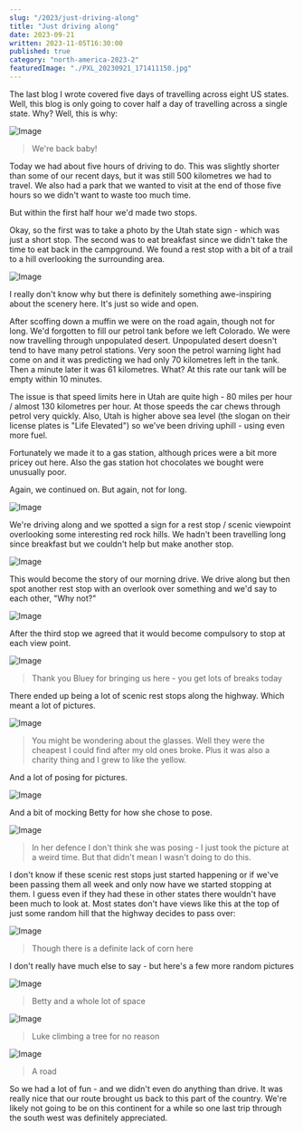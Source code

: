 ```yaml
---
slug: "/2023/just-driving-along"
title: "Just driving along"
date: 2023-09-21
written: 2023-11-05T16:30:00
published: true
category: "north-america-2023-2"
featuredImage: "./PXL_20230921_171411150.jpg"
---
```


The last blog I wrote covered five days of travelling across eight US states. Well, this blog is only going to cover half a day of travelling across a single state. Why? Well, this is why:

![Image](PXL_20230921_145543522.jpg)

> We're back baby!

Today we had about five hours of driving to do. This was slightly shorter than some of our recent days, but it was still 500 kilometres we had to travel. We also had a park that we wanted to visit at the end of those five hours so we didn't want to waste too much time.

But within the first half hour we'd made two stops.

Okay, so the first was to take a photo by the Utah state sign - which was just a short stop. The second was to eat breakfast since we didn't take the time to eat back in the campground. We found a rest stop with a bit of a trail to a hill overlooking the surrounding area.

![Image](PXL_20230921_150357988.jpg)

I really don't know why but there is definitely something awe-inspiring about the scenery here. It's just so wide and open.

After scoffing down a muffin we were on the road again, though not for long. We'd forgotten to fill our petrol tank before we left Colorado. We were now travelling through unpopulated desert. Unpopulated desert doesn't tend to have many petrol stations. Very soon the petrol warning light had come on and it was predicting we had only 70 kilometres left in the tank. Then a minute later it was 61 kilometres. What? At this rate our tank will be empty within 10 minutes.

The issue is that speed limits here in Utah are quite high - 80 miles per hour / almost 130 kilometres per hour. At those speeds the car chews through petrol very quickly. Also, Utah is higher above sea level (the slogan on their license plates is "Life Elevated") so we've been driving uphill - using even more fuel.

Fortunately we made it to a gas station, although prices were a bit more pricey out here. Also the gas station hot chocolates we bought were unusually poor.

Again, we continued on. But again, not for long.

![Image](PXL_20230921_163436556.jpg)

We're driving along and we spotted a sign for a rest stop / scenic viewpoint overlooking some interesting red rock hills. We hadn't been travelling long since breakfast but we couldn't help but make another stop.

![Image](PXL_20230921_163530625.jpg)

This would become the story of our morning drive. We drive along but then spot another rest stop with an overlook over something and we'd say to each other, "Why not?"

![Image](PXL_20230921_163751969.jpg)

After the third stop we agreed that it would become compulsory to stop at each view point.

![Image](PXL_20230921_163947680.jpg)

> Thank you Bluey for bringing us here - you get lots of breaks today

There ended up being a lot of scenic rest stops along the highway. Which meant a lot of pictures.

![Image](PXL_20230921_170047785.jpg)

> You might be wondering about the glasses. Well they were the cheapest I could find after my old ones broke. Plus it was also a charity thing and I grew to like the yellow.

And a lot of posing for pictures.

![Image](PXL_20230921_170337135.jpg)

And a bit of mocking Betty for how she chose to pose.

![Image](PXL_20230921_170357601.jpg)

> In her defence I don't think she was posing - I just took the picture at a weird time. But that didn't mean I wasn't doing to do this.

I don't know if these scenic rest stops just started happening or if we've been passing them all week and only now have we started stopping at them. I guess even if they had these in other states there wouldn't have been much to look at. Most states don't have views like this at the top of just some random hill that the highway decides to pass over:

![Image](PXL_20230921_171411150.jpg)

> Though there is a definite lack of corn here

I don't really have much else to say - but here's a few more random pictures

![Image](PXL_20230921_173046717.jpg)

> Betty and a whole lot of space

![Image](PXL_20230921_173258935.jpg)

> Luke climbing a tree for no reason

![Image](PXL_20230921_173457663.jpg)

> A road

So we had a lot of fun - and we didn't even do anything than drive. It was really nice that our route brought us back to this part of the country. We're likely not going to be on this continent for a while so one last trip through the south west was definitely appreciated.
